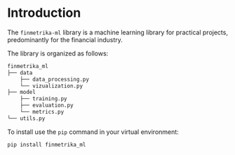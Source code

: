 # Introduction 
The `finmetrika-ml` library is a machine learning library for practical projects, predominantly for the financial industry. 

The library is organized as follows:
```bash
finmetrika_ml
├── data
    ├── data_processing.py
    └── vizualization.py
├── model
    ├── training.py
    ├── evaluation.py
    └── metrics.py
└── utils.py
```

To install use the `pip` command in your virtual environment:
```bash
pip install finmetrika_ml
```
